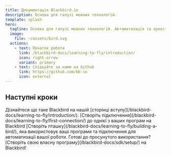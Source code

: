 ```yaml
---
title: Документація Blackbird.io
description: Основа для галузі мовних технологій.
template: splash
hero:
  tagline: Основа для галузі мовних технологій. Автоматизація та оркестрація корпоративного рівня за допомогою простої платформи no-code/low-code.
  image:
    file: ~/assets/bird.svg
  actions:
    - text: Початок роботи
      link: /blackbird-docs/learning-to-fly/introduction/
      icon: right-arrow
      variant: primary
    - text: Слідкуйте за нами на Github
      link: https://github.com/bb-io
      icon: external
---
```



## Наступні кроки

<CardGrid stagger>
  <Card title="Давайте представимося" icon="rocket">
    Дізнайтеся що таке Blackbird на нашій [сторінці вступу](/blackbird-docs/learning-to-fly/introduction/).
  </Card>
  <Card title="Створіть підключення" icon="setting">
    [Створіть підключення](/blackbird-docs/learning-to-fly/first-connection/) до однієї з ваших програм на Blackbird
  </Card>
  <Card title="Створіть пташку" icon="random">
    [Створіть пташку](/blackbird-docs/learning-to-fly/building-a-bird/), яка використовує ваші програми та підключення для автоматизації вашої роботи.
  </Card>
  <Card title="Розробляйте власні програми Blackbird" icon="laptop">
    Готові до просунутого використання? [Створіть свою власну програму](/blackbird-docs/sdk/setup/) на Blackbird!
  </Card>
</CardGrid>